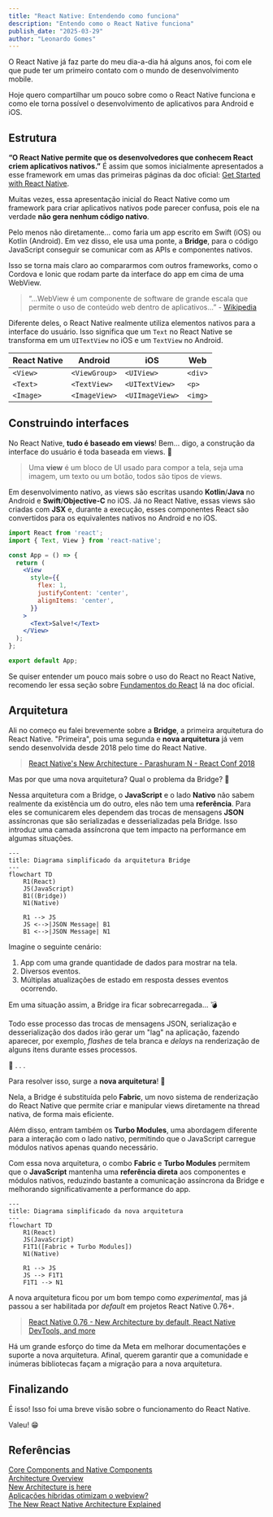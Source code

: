 ```yaml
---
title: "React Native: Entendendo como funciona"
description: "Entendo como o React Native funciona"
publish_date: "2025-03-29"
author: "Leonardo Gomes"
---
```


O React Native já faz parte do meu dia-a-dia há alguns anos, foi com ele que pude ter um primeiro contato com o mundo de desenvolvimento mobile. 

Hoje quero compartilhar um pouco sobre como o React Native funciona e como ele torna possível o desenvolvimento de aplicativos para Android e iOS.
## Estrutura
**“O React Native permite que os desenvolvedores que conhecem React criem aplicativos nativos.”** É assim que somos inicialmente apresentados a esse framework em umas das primeiras páginas da doc oficial: [Get Started with React Native](https://reactnative.dev/docs/environment-setup).

Muitas vezes, essa apresentação inicial do React Native como um framework para criar aplicativos nativos pode parecer confusa, pois ele na verdade **não gera nenhum código nativo**.

Pelo menos não diretamente... como faria um app escrito em Swift (iOS) ou Kotlin (Android). Em vez disso, ele usa uma ponte, a **Bridge**, para o código JavaScript conseguir se comunicar com as APIs e componentes nativos. 

Isso se torna mais claro ao compararmos com outros frameworks, como o Cordova e Ionic que rodam parte da interface do app em cima de uma WebView.

> “...WebView é um componente de software de grande escala que permite o uso de conteúdo web dentro de aplicativos...” - [Wikipedia](https://en.wikipedia.org/wiki/WebView)

Diferente deles, o React Native realmente utiliza elementos nativos para a interface do usuário. Isso significa que um `Text` no React Native se transforma em um `UITextView` no iOS e um `TextView` no Android.

| React Native | Android       | iOS             | Web     |
| ------------ | ------------- | --------------- | ------- |
| `<View>`     | `<ViewGroup>` | `<UIView>`      | `<div>` |
| `<Text>`     | `<TextView>`  | `<UITextView>`  | `<p>`   |
| `<Image>`    | `<ImageView>` | `<UIImageView>` | `<img>` |

## Construindo interfaces
No React Native, **tudo é baseado em views**! Bem... digo, a construção da interface do usuário é toda baseada em views. 🎨

> Uma **view** é um bloco de UI usado para compor a tela, seja uma imagem, um texto ou um botão, todos são tipos de views.

Em desenvolvimento nativo, as views são escritas usando **Kotlin**/**Java** no Android e **Swift**/**Objective-C** no iOS. Já no React Native, essas views são criadas com **JSX** e, durante a execução, esses componentes React são convertidos para os equivalentes nativos no Android e no iOS.

```jsx
import React from 'react';
import { Text, View } from 'react-native';

const App = () => {
  return (
    <View
      style={{
        flex: 1,
        justifyContent: 'center',
        alignItems: 'center',
      }}
    >
      <Text>Salve!</Text>
    </View>
  );
};

export default App;
```

Se quiser entender um pouco mais sobre o uso do React no React Native, recomendo ler essa seção sobre [Fundamentos do React](https://reactnative.dev/docs/intro-react) lá na doc oficial.
## Arquitetura
Ali no começo eu falei brevemente sobre a **Bridge**, a primeira arquitetura do React Native. "Primeira", pois uma segunda e **nova arquitetura** já vem sendo desenvolvida desde 2018 pelo time do React Native.

> [React Native's New Architecture - Parashuram N - React Conf 2018](https://www.youtube.com/watch?v=UcqRXTriUVI)

Mas por que uma nova arquitetura? Qual o problema da Bridge? 🤔

Nessa arquitetura com a Bridge, o **JavaScript** e o lado **Nativo** não sabem realmente da existência um do outro, eles não tem uma **referência**. Para eles se comunicarem eles dependem das trocas de mensagens **JSON** assíncronas que são serializadas e desserializadas pela Bridge. Isso introduz uma camada assíncrona que tem impacto na performance em algumas situações.

```mermaid
---
title: Diagrama simplificado da arquitetura Bridge
---
flowchart TD
    R1(React)
    JS(JavaScript)
    B1((Bridge))
    N1(Native)

    R1 --> JS
    JS <-->|JSON Message| B1
    B1 <-->|JSON Message| N1
```

Imagine o seguinte cenário:

1. App com uma grande quantidade de dados para mostrar na tela.
2. Diversos eventos.
3. Múltiplas atualizações de estado em resposta desses eventos ocorrendo.

Em uma situação assim, a Bridge ira ficar sobrecarregada... 💣

Todo esse processo das trocas de mensagens JSON, serialização e desserialização dos dados irão gerar um "lag" na aplicação, fazendo aparecer, por exemplo, *flashes* de tela branca e *delays* na renderização de alguns itens durante esses processos.

<div style={{ textAlign: 'center', fontSize: 'var(--font-size-lg)' }}>🫠 . . .</div>

Para resolver isso, surge a **nova arquitetura**! 🎉

Nela, a Bridge é substituída pelo **Fabric**, um novo sistema de renderização do React Native que permite criar e manipular views diretamente na thread nativa, de forma mais eficiente.

Além disso, entram também os **Turbo Modules**, uma abordagem diferente para a interação com o lado nativo, permitindo que o JavaScript carregue módulos nativos apenas quando necessário.

Com essa nova arquitetura, o combo **Fabric** e **Turbo Modules** permitem que o **JavaScript** mantenha uma **referência direta** aos componentes e módulos nativos, reduzindo bastante a comunicação assíncrona da Bridge e melhorando significativamente a performance do app.

```mermaid
---
title: Diagrama simplificado da nova arquitetura
---
flowchart TD
    R1(React)
    JS(JavaScript)
    F1T1([Fabric + Turbo Modules])
    N1(Native)

    R1 --> JS
    JS --> F1T1
    F1T1 --> N1
```

A nova arquitetura ficou por um bom tempo como *experimental*, mas já passou a ser habilitada por *default* em projetos React Native 0.76+.

> [React Native 0.76 - New Architecture by default, React Native DevTools, and more](https://reactnative.dev/blog/2024/10/23/release-0.76-new-architecture)

Há um grande esforço do time da Meta em melhorar documentações e suporte a nova arquitetura. Afinal, querem garantir que a comunidade e inúmeras bibliotecas façam a migração para a nova arquitetura.

## Finalizando
É isso! Isso foi uma breve visão sobre o funcionamento do React Native.

Valeu! 😁
## Referências
[Core Components and Native Components](https://reactnative.dev/docs/intro-react-native-components)<br/>
[Architecture Overview](https://reactnative.dev/architecture/overview)<br/>
[New Architecture is here](https://reactnative.dev/blog/2024/10/23/the-new-architecture-is-here)<br/>
[Aplicações hibridas otimizam o webview?](https://pt.stackoverflow.com/questions/125990/aplica%C3%A7%C3%B5es-hibridas-otimizam-o-webview)<br/>
[The New React Native Architecture Explained](https://commerce.nearform.com/blog/2019/react-codegen-part-1/)
